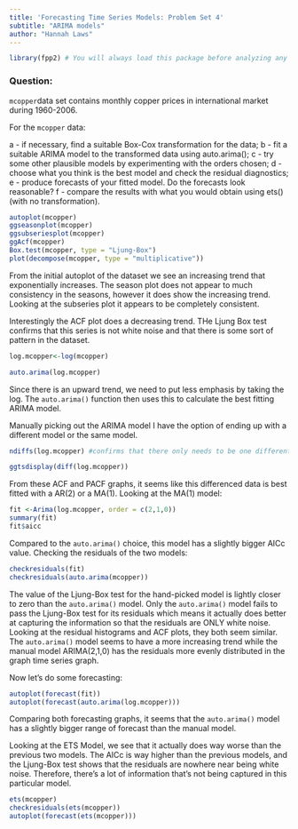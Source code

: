 ```yaml
---
title: 'Forecasting Time Series Models: Problem Set 4'
subtitle: "ARIMA models"
author: "Hannah Laws"
---
```

```r
library(fpp2) # You will always load this package before analyzing any time series data.
```

### Question: 
`mcopper`data set contains monthly copper prices in international market during 1960-2006.

For the `mcopper` data:

a - if necessary, find a suitable Box-Cox transformation for the data;
b - fit a suitable ARIMA model to the transformed data using auto.arima();
c - try some other plausible models by experimenting with the orders chosen;
d - choose what you think is the best model and check the residual diagnostics;
e - produce forecasts of your fitted model. Do the forecasts look reasonable?
f - compare the results with what you would obtain using ets() (with no transformation).


```r
autoplot(mcopper)
ggseasonplot(mcopper)
ggsubseriesplot(mcopper)
ggAcf(mcopper)
Box.test(mcopper, type = "Ljung-Box")
plot(decompose(mcopper, type = "multiplicative"))
```
From the initial autoplot of the dataset we see an increasing trend that  exponentially increases. The season plot does not appear to much consistency in the seasons, however it does show the increasing trend. Looking at the subseries plot it appears to be completely consistent.

Interestingly the ACF plot does a decreasing trend. THe Ljung Box test confirms that this series is not white noise and that there is some sort of pattern in the dataset.

```r
log.mcopper<-log(mcopper)

auto.arima(log.mcopper)
```
Since there is an upward trend, we need to put less emphasis by taking the log. The `auto.arima()` function then uses this to calculate the best fitting ARIMA model.

Manually picking out the ARIMA model I have the option of ending up with a different model or the same model.
```r
ndiffs(log.mcopper) #confirms that there only needs to be one different in order to make the series stationary.

ggtsdisplay(diff(log.mcopper)) 
```
From these ACF and PACF graphs, it seems like this differenced data is best fitted with a AR(2) or a MA(1). Looking at the MA(1) model:
```r
fit <-Arima(log.mcopper, order = c(2,1,0))
summary(fit)
fit$aicc
```


Compared to the `auto.arima()` choice, this model has a slightly bigger AICc value. Checking the residuals of the two models:
```r
checkresiduals(fit)
checkresiduals(auto.arima(mcopper))
```
The value of the Ljung-Box test for the hand-picked model is lightly closer to zero than the `auto.arima()` model. Only the `auto.arima()` model fails to pass the Ljung-Box test for its residuals which means it actually does better at capturing the information so that the residuals are ONLY white noise. Looking at the residual histograms and ACF plots, they both seem similar. The `auto.arima()` model seems to have a more increasing trend while the manual model ARIMA(2,1,0) has the residuals more evenly distributed in the graph time series graph. 


Now let's do some forecasting:
```r
autoplot(forecast(fit))
autoplot(forecast(auto.arima(log.mcopper)))
```
Comparing both forecasting graphs, it seems that the `auto.arima()` model has a slightly bigger range of forecast than the manual model. 



Looking at the ETS Model, we see that it actually does way worse than the previous two models. The AICc is way higher than the previous models, and the Ljung-Box test shows that the residuals are nowhere near being white noise. Therefore, there's a lot of information that's not being captured in this particular model.
```r
ets(mcopper)
checkresiduals(ets(mcopper))
autoplot(forecast(ets(mcopper)))
```

